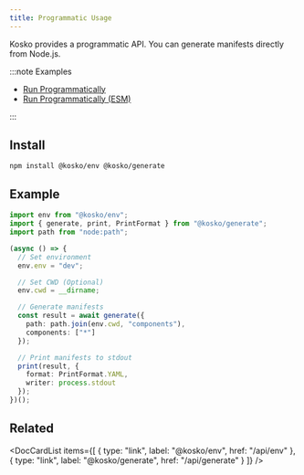 ```yaml
---
title: Programmatic Usage
---
```



Kosko provides a programmatic API. You can generate manifests directly from Node.js.

:::note Examples

- [Run Programmatically](https://github.com/tommy351/kosko/tree/master/examples/run-programmatically)
- [Run Programmatically (ESM)](https://github.com/tommy351/kosko/tree/master/examples/run-programmatically-esm)

:::

## Install

```shell npm2yarn
npm install @kosko/env @kosko/generate
```

## Example

```ts ts2js
import env from "@kosko/env";
import { generate, print, PrintFormat } from "@kosko/generate";
import path from "node:path";

(async () => {
  // Set environment
  env.env = "dev";

  // Set CWD (Optional)
  env.cwd = __dirname;

  // Generate manifests
  const result = await generate({
    path: path.join(env.cwd, "components"),
    components: ["*"]
  });

  // Print manifests to stdout
  print(result, {
    format: PrintFormat.YAML,
    writer: process.stdout
  });
})();
```

## Related

<DocCardList
  items={[
    { type: "link", label: "@kosko/env", href: "/api/env" },
    { type: "link", label: "@kosko/generate", href: "/api/generate" }
  ]}
/>
